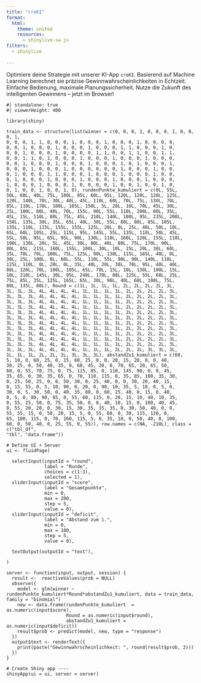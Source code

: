 ```yaml
---
title: "croKI"
format:
  html:
    theme: united
    resources: 
      - shinylive-sw.js
filters:
  - shinylive
 
---
```



Optimiere deine Strategie mit unserer KI-App `croKI`. Basierend auf Machine Learning berechnet sie präzise Gewinnwahrscheinlichkeiten in Echtzeit. Einfache Bedienung, maximale Planungssicherheit. Nutze die Zukunft des intelligenten Gewinnens – jetzt im Browser!

```shinylive-r
#| standalone: true
#| viewerHeight: 400

library(shiny)

train_data <- structure(list(winner = c(0, 0, 0, 1, 0, 0, 0, 1, 0, 0, 0, 1, 
0, 0, 0, 1, 1, 0, 0, 0, 1, 0, 0, 0, 1, 0, 0, 0, 1, 0, 0, 0, 0, 
0, 0, 1, 0, 0, 0, 1, 0, 0, 0, 1, 0, 0, 0, 1, 1, 0, 0, 0, 1, 0, 
0, 0, 1, 0, 0, 0, 1, 0, 0, 0, 0, 1, 1, 0, 0, 1, 1, 0, 0, 1, 1, 
0, 0, 1, 1, 0, 1, 0, 0, 0, 1, 0, 0, 0, 1, 0, 0, 0, 1, 0, 0, 0, 
0, 0, 1, 0, 0, 0, 1, 0, 0, 0, 1, 0, 0, 0, 1, 0, 1, 0, 0, 0, 1, 
0, 0, 0, 1, 0, 0, 0, 1, 0, 0, 0, 0, 0, 0, 1, 0, 0, 0, 1, 0, 0, 
0, 1, 0, 0, 0, 1, 1, 0, 0, 0, 1, 0, 0, 0, 1, 0, 0, 0, 1, 0, 0, 
0, 1, 0, 0, 0, 1, 0, 0, 0, 1, 0, 0, 0, 1, 0, 0, 0, 1, 0, 0, 0, 
1, 0, 0, 0, 1, 0, 0, 0, 1, 0, 0, 0, 0, 1, 0, 0, 1, 0, 0, 1, 0, 
0, 1, 0, 0, 1, 0, 0, 1, 0), rundenPunkte_kumuliert = c(0L, 55L, 
50L, 60L, 40L, 75L, 100L, 85L, 60L, 95L, 120L, 120L, 120L, 125L, 
120L, 140L, 70L, 30L, 40L, 45L, 110L, 60L, 70L, 75L, 130L, 70L, 
85L, 110L, 170L, 100L, 105L, 150L, 5L, 20L, 10L, 70L, 45L, 30L, 
25L, 100L, 80L, 40L, 70L, 155L, 90L, 55L, 110L, 200L, 80L, 35L, 
45L, 15L, 110L, 80L, 75L, 45L, 210L, 140L, 100L, 95L, 235L, 200L, 
150L, 135L, 30L, 35L, 65L, 40L, 30L, 55L, 80L, 80L, 85L, 105L, 
135L, 110L, 115L, 155L, 155L, 125L, 20L, 0L, 25L, 40L, 50L, 10L, 
65L, 60L, 105L, 25L, 115L, 95L, 145L, 55L, 135L, 110L, 50L, 45L, 
55L, 50L, 95L, 65L, 95L, 90L, 130L, 110L, 160L, 120L, 155L, 110L, 
190L, 130L, 20L, 5L, 45L, 30L, 80L, 40L, 80L, 75L, 170L, 90L, 
80L, 85L, 215L, 160L, 155L, 100L, 30L, 10L, 15L, 20L, 30L, 60L, 
35L, 70L, 70L, 100L, 75L, 125L, 90L, 130L, 115L, 165L, 40L, 0L, 
30L, 25L, 100L, 0L, 60L, 55L, 110L, 55L, 90L, 90L, 140L, 110L, 
125L, 110L, 0L, 20L, 0L, 35L, 40L, 20L, 30L, 70L, 95L, 40L, 40L, 
80L, 120L, 70L, 100L, 105L, 65L, 70L, 15L, 10L, 130L, 100L, 15L, 
10L, 210L, 145L, 30L, 95L, 240L, 170L, 80L, 125L, 55L, 60L, 25L, 
75L, 85L, 35L, 125L, 165L, 65L, 30L, 90L, 40L, 60L, 100L, 75L, 
80L, 135L, 80L), Round = c(1L, 1L, 1L, 1L, 2L, 2L, 2L, 2L, 3L, 
3L, 3L, 3L, 4L, 4L, 4L, 4L, 1L, 1L, 1L, 1L, 2L, 2L, 2L, 2L, 3L, 
3L, 3L, 3L, 4L, 4L, 4L, 4L, 1L, 1L, 1L, 1L, 2L, 2L, 2L, 2L, 3L, 
3L, 3L, 3L, 4L, 4L, 4L, 4L, 1L, 1L, 1L, 1L, 2L, 2L, 2L, 2L, 3L, 
3L, 3L, 3L, 4L, 4L, 4L, 4L, 1L, 1L, 1L, 1L, 2L, 2L, 2L, 2L, 3L, 
3L, 3L, 3L, 4L, 4L, 4L, 4L, 1L, 1L, 1L, 1L, 2L, 2L, 2L, 2L, 3L, 
3L, 3L, 3L, 4L, 4L, 4L, 4L, 1L, 1L, 1L, 1L, 2L, 2L, 2L, 2L, 3L, 
3L, 3L, 3L, 4L, 4L, 4L, 4L, 1L, 1L, 1L, 1L, 2L, 2L, 2L, 2L, 3L, 
3L, 3L, 3L, 4L, 4L, 4L, 4L, 1L, 1L, 1L, 1L, 2L, 2L, 2L, 2L, 3L, 
3L, 3L, 3L, 4L, 4L, 4L, 4L, 1L, 1L, 1L, 1L, 2L, 2L, 2L, 2L, 3L, 
3L, 3L, 3L, 4L, 4L, 4L, 4L, 1L, 1L, 1L, 1L, 2L, 2L, 2L, 2L, 3L, 
3L, 3L, 3L, 4L, 4L, 4L, 4L, 1L, 1L, 1L, 1L, 2L, 2L, 2L, 2L, 3L, 
3L, 3L, 3L, 4L, 4L, 4L, 4L, 1L, 1L, 1L, 2L, 2L, 2L, 3L, 3L, 3L, 
1L, 1L, 1L, 2L, 2L, 2L, 3L, 3L, 3L), abstandZu1_kumuliert = c(60, 
5, 10, 0, 60, 25, 0, 15, 60, 25, 0, 0, 20, 15, 20, 0, 0, 40, 
30, 25, 0, 50, 40, 35, 0, 60, 45, 20, 0, 70, 65, 20, 65, 50, 
60, 0, 55, 70, 75, 0, 75, 115, 85, 0, 110, 145, 90, 0, 0, 45, 
35, 65, 0, 30, 35, 65, 0, 70, 110, 115, 0, 35, 85, 100, 35, 30, 
0, 25, 50, 25, 0, 0, 50, 30, 0, 25, 40, 0, 0, 30, 20, 40, 15, 
0, 15, 55, 0, 5, 10, 90, 0, 20, 0, 90, 10, 35, 5, 10, 0, 5, 0, 
30, 0, 5, 30, 50, 0, 40, 35, 80, 0, 60, 25, 40, 0, 15, 0, 40, 
0, 5, 0, 80, 90, 85, 0, 55, 60, 115, 0, 20, 15, 10, 40, 10, 35, 
0, 55, 25, 50, 0, 75, 35, 50, 0, 0, 40, 10, 15, 0, 100, 40, 45, 
0, 55, 20, 20, 0, 30, 15, 30, 35, 15, 35, 0, 30, 50, 40, 0, 0, 
55, 55, 15, 0, 50, 20, 15, 5, 0, 55, 60, 0, 30, 115, 120, 0, 
65, 180, 115, 0, 70, 160, 115, 5, 0, 35, 10, 0, 50, 40, 0, 100, 
60, 0, 50, 40, 0, 25, 55, 0, 55)), row.names = c(NA, -210L), class = c("tbl_df", 
"tbl", "data.frame"))

# Define UI + Server 
ui <- fluidPage(
  
  selectInput(inputId = "round",
              label = "Runde",
              choices = c(1:3),
              selected = 1),
  sliderInput(inputId = "score",
              label = "Gesamtpunkte",
              min = 0,
              max = 200,
              step = 5,
              value = 0),
  sliderInput(inputId = "deficit",
              label = "Abstand zum 1.",
              min = 0,
              max = 100,
              step = 5,
              value = 0),
  
  textOutput(outputId = "text"),
  
)

server <- function(input, output, session) {
  result <-  reactiveValues(prob = NULL)
  observe({
    model <- glm(winner ~ rundenPunkte_kumuliert*Round*abstandZu1_kumuliert, data = train_data, family = "binomial")
    new <- data.frame(rundenPunkte_kumuliert  = as.numeric(input$score),
                      Round = as.numeric(input$round),
                      abstandZu1_kumuliert = as.numeric(input$deficit))
    result$prob <- predict(model, new, type = "response")
  })
  output$text <- renderText({
    print(paste("Gewinnwahrscheinlichkeit: ", round(result$prob, 3)))
  })
}

# Create Shiny app ----
shinyApp(ui = ui, server = server)
```


